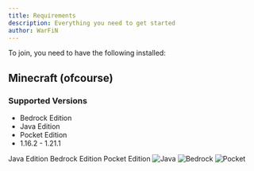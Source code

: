 ```yaml
---
title: Requirements
description: Everything you need to get started
author: WarFiN
---
```


To join, you need to have the following installed:

## Minecraft (ofcourse)

### Supported Versions

- Bedrock Edition
- Java Edition
- Pocket Edition
- 1.16.2 - 1.21.1

<Tabs defaultValue="Java" className="pt-5 pb-1">
  <TabsList className="">
    <TabsTrigger value="Java">Java Edition</TabsTrigger>
    <TabsTrigger value="Bedrock">Bedrock Edition</TabsTrigger>
    <TabsTrigger value="Pocket">Pocket Edition</TabsTrigger>
  </TabsList>
  <TabsContent value="Java">
    <img
      src="https://github.com/WarFiN123/docs-bugattipvp/blob/main/contents/docs/getting-started/requirements/Java%20edition.png?raw=true"
      alt="Java"
    />
  </TabsContent>
  <TabsContent value="Bedrock">
    <img src="https://github.com/WarFiN123/docs-bugattipvp/blob/main/contents/docs/getting-started/requirements/Bedrock%20Edition.png?raw=true" alt="Bedrock" />
  </TabsContent>
  <TabsContent value="Pocket">
    <img src="https://github.com/WarFiN123/docs-bugattipvp/blob/main/contents/docs/getting-started/requirements/pocket.jpg?raw=true" alt="Pocket" />
  </TabsContent>
</Tabs>
